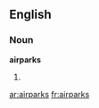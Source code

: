 ==English==

===Noun===
'''airparks'''

# {{plural of|[[airpark]]}}

[[ar:airparks]]
[[fr:airparks]]